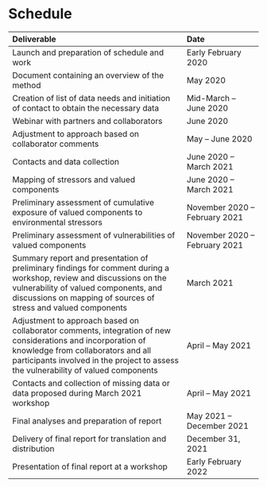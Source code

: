 # Schedule

| Deliverable | Date |
| :------------------------------- | :------------- |
| Launch and preparation of schedule and work  | Early February 2020 |
| Document containing an overview of the method	| May 2020 |
| Creation of list of data needs and initiation of contact to obtain the necessary data	| Mid-March – June 2020 |
| Webinar with partners and collaborators | June 2020 |
| Adjustment to approach based on collaborator comments | May – June 2020 |
| Contacts and data collection | June 2020 – March 2021 |
| Mapping of stressors and valued components | June 2020 – March 2021 |
| Preliminary assessment of cumulative exposure of valued components to environmental stressors	| November 2020 – February 2021 |
| Preliminary assessment of vulnerabilities of valued components | November 2020 – February 2021 |
| Summary report and presentation of preliminary findings for comment during a workshop, review and discussions on the vulnerability of valued components, and discussions on mapping of sources of stress and valued components | March 2021 |
| Adjustment to approach based on collaborator comments, integration of new considerations and incorporation of knowledge from collaborators and all participants involved in the project to assess the vulnerability of valued components | April – May 2021 |
| Contacts and collection of missing data or data proposed during March 2021 workshop	| April – May 2021 |
| Final analyses and preparation of report | May 2021 – December 2021 |
| Delivery of final report for translation and distribution	|	December 31, 2021 |
| Presentation of final report at a workshop	| Early February 2022 |
